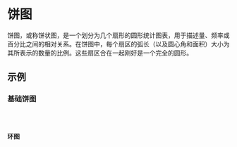 # 饼图

饼图，或称饼状图，是一个划分为几个扇形的圆形统计图表，用于描述量、频率或百分比之间的相对关系。在饼图中，每个扇区的弧长（以及圆心角和面积）大小为其所表示的数量的比例。这些扇区合在一起刚好是一个完全的圆形。

## 示例

### 基础饼图

<code src="./demo/Pie/basic.tsx" />

### 环图

<code src="./demo/Pie/ring.tsx" />